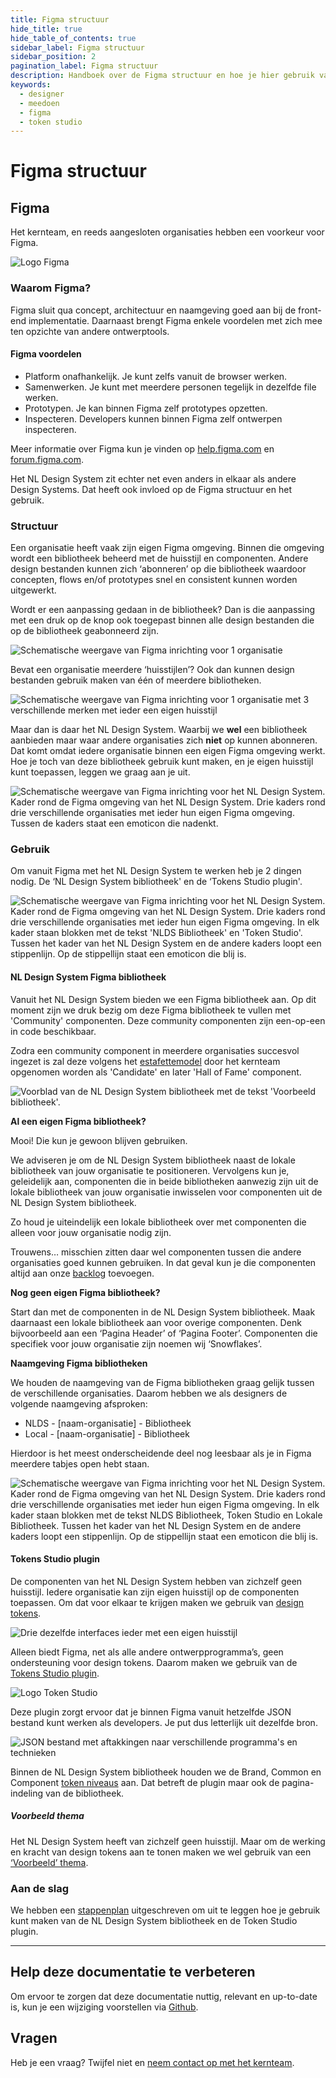 ```yaml
---
title: Figma structuur
hide_title: true
hide_table_of_contents: true
sidebar_label: Figma structuur
sidebar_position: 2
pagination_label: Figma structuur
description: Handboek over de Figma structuur en hoe je hier gebruik van kunt maken.
keywords:
  - designer
  - meedoen
  - figma
  - token studio
---
```


# Figma structuur

## Figma

Het kernteam, en reeds aangesloten organisaties hebben een voorkeur voor Figma.

![Logo Figma](https://raw.githubusercontent.com/nl-design-system/documentatie/assets/meedoen_designers_figma_figma-logo.png)

### Waarom Figma?

Figma sluit qua concept, architectuur en naamgeving goed aan bij de front-end implementatie. Daarnaast brengt Figma enkele voordelen met zich mee ten opzichte van andere ontwerptools.

#### Figma voordelen

- Platform onafhankelijk. Je kunt zelfs vanuit de browser werken.
- Samenwerken. Je kunt met meerdere personen tegelijk in dezelfde file werken.
- Prototypen. Je kan binnen Figma zelf prototypes opzetten.
- Inspecteren. Developers kunnen binnen Figma zelf ontwerpen inspecteren.

Meer informatie over Figma kun je vinden op [help.figma.com](https://help.figma.com/) en [forum.figma.com](https://forum.figma.com/).

Het NL Design System zit echter net even anders in elkaar als andere Design Systems. Dat heeft ook invloed op de Figma structuur en het gebruik.

### Structuur

Een organisatie heeft vaak zijn eigen Figma omgeving. Binnen die omgeving wordt een bibliotheek beheerd met de huisstijl en componenten. Andere design bestanden kunnen zich ‘abonneren’ op die bibliotheek waardoor concepten, flows en/of prototypes snel en consistent kunnen worden uitgewerkt.

Wordt er een aanpassing gedaan in de bibliotheek? Dan is die aanpassing met een druk op de knop ook toegepast binnen alle design bestanden die op de bibliotheek geabonneerd zijn.

![Schematische weergave van Figma inrichting voor 1 organisatie](https://raw.githubusercontent.com/nl-design-system/documentatie/assets/meedoen_designers_figma_single-org-single-brand.png)

Bevat een organisatie meerdere ‘huisstijlen’? Ook dan kunnen design bestanden gebruik maken van één of meerdere bibliotheken.

![Schematische weergave van Figma inrichting voor 1 organisatie met 3 verschillende merken met ieder een eigen huisstijl](https://raw.githubusercontent.com/nl-design-system/documentatie/assets/meedoen_designers_figma_single-org-multi-brand.png)

Maar dan is daar het NL Design System. Waarbij we **wel** een bibliotheek aanbieden maar waar andere organisaties zich **niet** op kunnen abonneren. Dat komt omdat iedere organisatie binnen een eigen Figma omgeving werkt. Hoe je toch van deze bibliotheek gebruik kunt maken, en je eigen huisstijl kunt toepassen, leggen we graag aan je uit.

![Schematische weergave van Figma inrichting voor het NL Design System. Kader rond de Figma omgeving van het NL Design System. Drie kaders rond drie verschillende organisaties met ieder hun eigen Figma omgeving. Tussen de kaders staat een emoticon die nadenkt.](https://raw.githubusercontent.com/nl-design-system/documentatie/assets/meedoen_designers_figma_nlds-question.png)

### Gebruik

Om vanuit Figma met het NL Design System te werken heb je 2 dingen nodig. De ‘NL Design System bibliotheek' en de ‘Tokens Studio plugin'.

![Schematische weergave van Figma inrichting voor het NL Design System. Kader rond de Figma omgeving van het NL Design System. Drie kaders rond drie verschillende organisaties met ieder hun eigen Figma omgeving. In elk kader staan blokken met de tekst 'NLDS Bibliotheek' en 'Token Studio'. Tussen het kader van het NL Design System en de andere kaders loopt een stippenlijn. Op de stippellijn staat een emoticon die blij is.](https://raw.githubusercontent.com/nl-design-system/documentatie/assets/meedoen_designers_figma_structuur-nlds-happy.png)

#### NL Design System Figma bibliotheek

Vanuit het NL Design System bieden we een Figma bibliotheek aan. Op dit moment zijn we druk bezig om deze Figma bibliotheek te vullen met 'Community' componenten. Deze community componenten zijn een-op-een in code beschikbaar.

Zodra een community component in meerdere organisaties succesvol ingezet is zal deze volgens het [estafettemodel](../estafettemodel.mdx) door het kernteam opgenomen worden als 'Candidate' en later 'Hall of Fame' component.

![Voorblad van de NL Design System bibliotheek met de tekst 'Voorbeeld bibliotheek'.](https://raw.githubusercontent.com/nl-design-system/documentatie/assets/meedoen_designers_figma_nlds-library.png)

**Al een eigen Figma bibliotheek?**

Mooi! Die kun je gewoon blijven gebruiken.

We adviseren je om de NL Design System bibliotheek naast de lokale bibliotheek van jouw organisatie te positioneren. Vervolgens kun je, geleidelijk aan, componenten die in beide bibliotheken aanwezig zijn uit de lokale bibliotheek van jouw organisatie inwisselen voor componenten uit de NL Design System bibliotheek.

Zo houd je uiteindelijk een lokale bibliotheek over met componenten die alleen voor jouw organisatie nodig zijn.

Trouwens… misschien zitten daar wel componenten tussen die andere organisaties goed kunnen gebruiken. In dat geval kun je die componenten altijd aan onze [backlog](https://github.com/nl-design-system/backlog) toevoegen.

**Nog geen eigen Figma bibliotheek?**

Start dan met de componenten in de NL Design System bibliotheek. Maak daarnaast een lokale bibliotheek aan voor overige componenten. Denk bijvoorbeeld aan een ‘Pagina Header’ of ‘Pagina Footer’. Componenten die specifiek voor jouw organisatie zijn noemen wij ‘Snowflakes’.

**Naamgeving Figma bibliotheken**

We houden de naamgeving van de Figma bibliotheken graag gelijk tussen de verschillende organisaties. Daarom hebben we als designers de volgende naamgeving afsproken:

- NLDS - [naam-organisatie] - Bibliotheek
- Local - [naam-organisatie] - Bibliotheek

Hierdoor is het meest onderscheidende deel nog leesbaar als je in Figma meerdere tabjes open hebt staan.

![Schematische weergave van Figma inrichting voor het NL Design System. Kader rond de Figma omgeving van het NL Design System. Drie kaders rond drie verschillende organisaties met ieder hun eigen Figma omgeving. In elk kader staan blokken met de tekst NLDS Bibliotheek, Token Studio en Lokale Bibliotheek. Tussen het kader van het NL Design System en de andere kaders loopt een stippenlijn. Op de stippellijn staat een emoticon die blij is.](https://raw.githubusercontent.com/nl-design-system/documentatie/assets/meedoen_designers_figma_structuur-local.png)

#### Tokens Studio plugin

De componenten van het NL Design System hebben van zichzelf geen huisstijl. Iedere organisatie kan zijn eigen huisstijl op de componenten toepassen. Om dat voor elkaar te krijgen maken we gebruik van [design tokens](../design-tokens/README.mdx).

![Drie dezelfde interfaces ieder met een eigen huisstijl](https://raw.githubusercontent.com/nl-design-system/documentatie/assets/meedoen_designers_figma_themas.png)

Alleen biedt Figma, net als alle andere ontwerpprogramma’s, geen ondersteuning voor design tokens. Daarom maken we gebruik van de [Tokens Studio plugin](https://tokens.studio/).

![Logo Token Studio](https://raw.githubusercontent.com/nl-design-system/documentatie/assets/meedoen_designers_figma_tokens-studio-logo.png)

Deze plugin zorgt ervoor dat je binnen Figma vanuit hetzelfde JSON bestand kunt werken als developers. Je put dus letterlijk uit dezelfde bron.

![JSON bestand met aftakkingen naar verschillende programma's en technieken](https://raw.githubusercontent.com/nl-design-system/documentatie/assets/meedoen_designers_figma_json.png)

Binnen de NL Design System bibliotheek houden we de Brand, Common en Component [token niveaus](../design-tokens/README.mdx) aan. Dat betreft de plugin maar ook de pagina-indeling van de bibliotheek.

##### Voorbeeld thema

Het NL Design System heeft van zichzelf geen huisstijl. Maar om de werking en kracht van design tokens aan te tonen maken we wel gebruik van een [‘Voorbeeld’ thema](voorbeeld-thema.md).

### Aan de slag

We hebben een [stappenplan](stappenplan.mdx) uitgeschreven om uit te leggen hoe je gebruik kunt maken van de NL Design System bibliotheek en de Token Studio plugin.

---

## Help deze documentatie te verbeteren

Om ervoor te zorgen dat deze documentatie nuttig, relevant en up-to-date is, kun je een wijziging voorstellen via [Github](https://github.com/nl-design-system/documentatie).

## Vragen

Heb je een vraag? Twijfel niet en [neem contact op met het kernteam](../../project/kernteam.mdx).
